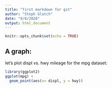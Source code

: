 ```yaml
---
title: "first markdown for git"
author: "Steph Glatch"
date: "9/8/2020"
output: html_document
---
```


```r
knitr::opts_chunk$set(echo = TRUE)
```

## A graph:

let's plot displ vs. hwy mileage for the mpg dataset:
```r
library(ggplot2)
ggplot(mpg) +
  geom_point(aes(x= displ, y = hwy))
```

